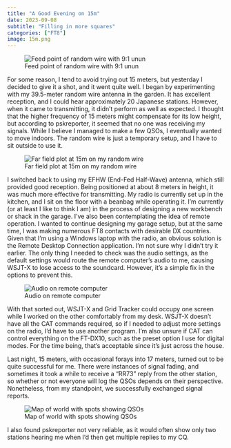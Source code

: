 ```yaml
---
title: "A Good Evening on 15m"
date: 2023-09-08
subtitle: "Filling in more squares"
categories: ["FT8"]
image: 15m.png
---
```


![Feed point of random wire with 9:1 unun](img_6743-1024x768.jpg)

For some reason, I tend to avoid trying out 15 meters, but yesterday I decided to give it a shot, and it went quite well. I began by experimenting with my 39.5-meter random wire antenna in the garden. It has excellent reception, and I could hear approximately 20 Japanese stations. However, when it came to transmitting, it didn’t perform as well as expected. I thought that the higher frequency of 15 meters might compensate for its low height, but according to pskreporter, it seemed that no one was receiving my signals. While I believe I managed to make a few QSOs, I eventually wanted to move indoors. The random wire is just a temporary setup, and I have to sit outside to use it.

![Far field plot at 15m on my random wire](image-1.png)

I switched back to using my EFHW (End-Fed Half-Wave) antenna, which still provided good reception. Being positioned at about 8 meters in height, it was much more effective for transmitting. My radio is currently set up in the kitchen, and I sit on the floor with a beanbag while operating it. I’m currently (or at least I like to think I am) in the process of designing a new workbench or shack in the garage. I’ve also been contemplating the idea of remote operation. I wanted to continue designing my garage setup, but at the same time, I was making numerous FT8 contacts with desirable DX countries. Given that I’m using a Windows laptop with the radio, an obvious solution is the Remote Desktop Connection application. I’m not sure why I didn’t try it earlier. The only thing I needed to check was the audio settings, as the default settings would route the remote computer’s audio to me, causing WSJT-X to lose access to the soundcard. However, it’s a simple fix in the options to prevent this.

![Audio on remote computer](image.png)

With that sorted out, WSJT-X and Grid Tracker could occupy one screen while I worked on the other comfortably from my desk. WSJT-X doesn’t have all the CAT commands required, so if I needed to adjust more settings on the radio, I’d have to use another program. I’m also unsure if CAT can control everything on the FT-DX10, such as the preset option I use for digital modes. For the time being, that’s acceptable since it’s just across the house.

Last night, 15 meters, with occasional forays into 17 meters, turned out to be quite successful for me. There were instances of signal fading, and sometimes it took a while to receive a “RR73” reply from the other station, so whether or not everyone will log the QSOs depends on their perspective. Nonetheless, from my standpoint, we successfully exchanged signal reports.

![Map of world with spots showing QSOs](15m.png)

I also found pskreporter not very reliable, as it would often show only two stations hearing me when I’d then get multiple replies to my CQ.
